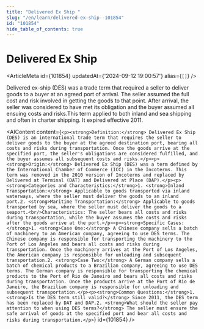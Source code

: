 ```yaml
---
title: "Delivered Ex Ship "
slug: "/en/learn/delivered-ex-ship--101854"
id: "101854"
hide_table_of_contents: true
---
```



# Delivered Ex Ship 

<ArticleMeta id={101854} updatedAt={'2024-09-12 19:00:57'} alias={`[]`} />
<div className='border-solid border-b border-t-0 my-4 border-[var(--ifm-color-gray-300)]' />

Delivered ex-ship (DES) was a trade term that required a seller to deliver goods to a buyer at an agreed port of arrival. The seller assumed the full cost and risk involved in getting the goods to that point. After arrival, the seller was considered to have met its obligation and the buyer assumed all ensuing costs and risks.This term applied to both inland and sea shipping and often in charter shipping. It expired effective 2011.

<AIContent content={`<p><strong>Definition:</strong> Delivered Ex Ship (DES) is an international trade term that requires the seller to deliver goods to the buyer at the agreed destination port, bearing all costs and risks during transportation. Once the goods arrive at the specified port, the seller's obligations are considered fulfilled, and the buyer assumes all subsequent costs and risks.</p><p><strong>Origin:</strong> Delivered Ex Ship (DES) was a term defined by the International Chamber of Commerce (ICC) in the Incoterms. This term was removed in the 2010 version of Incoterms and replaced by Delivered at Terminal (DAT) and Delivered at Place (DAP).</p><p><strong>Categories and Characteristics:</strong>1. <strong>Inland Transportation:</strong> Applicable to goods transported via inland waterways, where the seller must deliver the goods to an inland port.2. <strong>Maritime Transportation:</strong> Applicable to goods transported by sea, where the seller must deliver the goods to a seaport.<br/>Characteristics: The seller bears all costs and risks during transportation, while the buyer assumes the costs and risks after the goods arrive at the port.</p><p><strong>Specific Cases:</strong>1. <strong>Case One:</strong> A Chinese company sells a batch of machinery to an American company, agreeing to use DES terms. The Chinese company is responsible for transporting the machinery to the Port of Los Angeles and bears all costs and risks during transportation. Once the machinery arrives at the Port of Los Angeles, the American company is responsible for unloading and subsequent transportation.2. <strong>Case Two:</strong> A German company sells a batch of chemical products to a Brazilian company, agreeing to use DES terms. The German company is responsible for transporting the chemical products to the Port of Rio de Janeiro and bears all costs and risks during transportation. Once the products arrive at the Port of Rio de Janeiro, the Brazilian company is responsible for unloading and subsequent transportation.</p><p><strong>Common Questions:</strong>1. <strong>Is the DES term still valid?</strong> Since 2011, the DES term has been replaced by DAT and DAP.2. <strong>What should the seller pay attention to when using DES terms?</strong> The seller must ensure the safe arrival of goods at the specified port and bear all costs and risks during transportation.</p>`} id={101854} />
